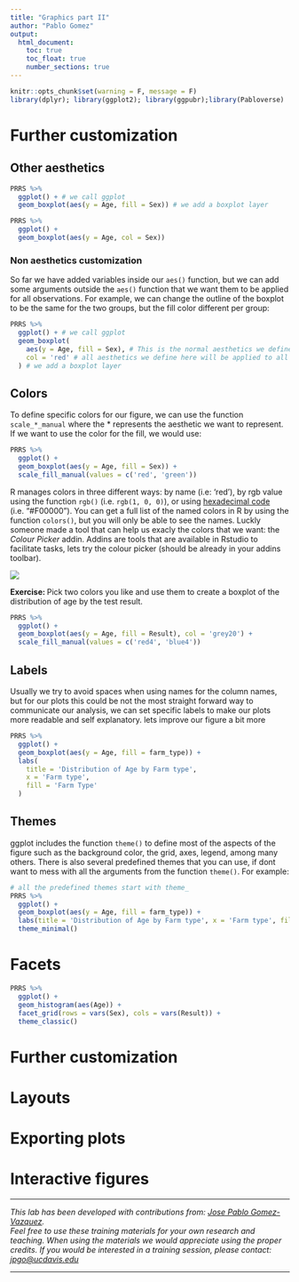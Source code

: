 ```yaml
---
title: "Graphics part II"
author: "Pablo Gomez"
output:
  html_document:
    toc: true
    toc_float: true
    number_sections: true
---
```


```r
knitr::opts_chunk$set(warning = F, message = F)
library(dplyr); library(ggplot2); library(ggpubr);library(Pabloverse)
```

# Further customization

## Other aesthetics

```r
PRRS %>% 
  ggplot() + # we call ggplot
  geom_boxplot(aes(y = Age, fill = Sex)) # we add a boxplot layer
```

```r
PRRS %>% 
  ggplot() +
  geom_boxplot(aes(y = Age, col = Sex))
```

### Non aesthetics customization

So far we have added variables inside our `aes()` function, but we can add some arguments outside the `aes()` function that we want them to be applied for all observations. For example, we can change the outline of the boxplot to be the same for the two groups, but the fill color different per group:

```r
PRRS %>% 
  ggplot() + # we call ggplot
  geom_boxplot(
    aes(y = Age, fill = Sex), # This is the normal aesthetics we define
    col = 'red' # all aesthetics we define here will be applied to all th ebservations
  ) # we add a boxplot layer
```

## Colors

To define specific colors for our figure, we can use the function `scale_*_manual` where the * represents the aesthetic we want to represent. If we want to use the color for the fill, we would use:

```r
PRRS %>% 
  ggplot() +
  geom_boxplot(aes(y = Age, fill = Sex)) +
  scale_fill_manual(values = c('red', 'green'))
```


R manages colors in three different ways: by name (i.e: 'red'), by rgb value using the function `rgb()` (i.e. `rgb(1, 0, 0)`), or using [hexadecimal code](https://marketing.istockphoto.com/blog/hex-colors-guide/) (i.e. "#F00000"). You can get a full list of the named colors in R by using the function `colors()`, but you will only be able to see the names. Luckly someone made a tool that can help us exacly the colors that we want: the *Colour Picker* addin. Addins are tools that are available in Rstudio to facilitate tasks, lets try the colour picker (should be already in your addins toolbar).

![](img/1c_colPicker.gif)

**Exercise: ** Pick two colors you like and use them to create a boxplot of the distribution of age by the test result.

```r
PRRS %>% 
  ggplot() +
  geom_boxplot(aes(y = Age, fill = Result), col = 'grey20') +
  scale_fill_manual(values = c('red4', 'blue4'))
```


## Labels

Usually we try to avoid spaces when using names for the column names, but for our plots this could be not the most straight forward way to communicate our analysis, we can set specific labels to make our plots more readable and self explanatory. lets improve our figure a bit more

```r
PRRS %>% 
  ggplot() +
  geom_boxplot(aes(y = Age, fill = farm_type)) +
  labs(
    title = 'Distribution of Age by Farm type',
    x = 'Farm type',
    fill = 'Farm Type'
  )
```

## Themes

ggplot includes the function `theme()` to define most of the aspects of the figure such as the background color, the grid, axes, legend, among many others. There is also several predefined themes that you can use, if dont want to mess with all the arguments from the function `theme()`. For example:

```r
# all the predefined themes start with theme_
PRRS %>% 
  ggplot() +
  geom_boxplot(aes(y = Age, fill = farm_type)) +
  labs(title = 'Distribution of Age by Farm type', x = 'Farm type', fill = 'Farm Type') +
  theme_minimal()
```


# Facets

```r
PRRS %>% 
  ggplot() +
  geom_histogram(aes(Age)) +
  facet_grid(rows = vars(Sex), cols = vars(Result)) +
  theme_classic()
```



# Further customization

# Layouts

# Exporting plots

# Interactive figures

------------------------------------------------------------------------

*This lab has been developed with contributions from: [Jose Pablo
Gomez-Vazquez](https://www.spablo-temporal.network).\
Feel free to use these training materials for your own research and
teaching. When using the materials we would appreciate using the proper
credits. If you would be interested in a training session, please
contact: [jpgo\@ucdavis.edu](mailto:jpgo@ucdavis.edu){.email}*

------------------------------------------------------------------------
